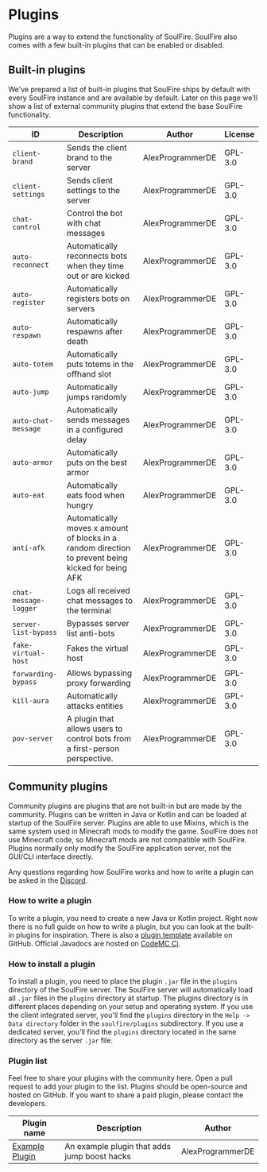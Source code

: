 # Plugins

Plugins are a way to extend the functionality of SoulFire.
SoulFire also comes with a few built-in plugins that can be enabled or disabled.

## Built-in plugins

We've prepared a list of built-in plugins that SoulFire ships by default with every SoulFire instance and are available by default.
Later on this page we'll show a list of external community plugins that extend the base SoulFire functionality.

| ID                    | Description                                                                                        | Author           | License |
|-----------------------|----------------------------------------------------------------------------------------------------|------------------|---------|
| `client-brand`        | Sends the client brand to the server                                                               | AlexProgrammerDE | GPL-3.0 |
| `client-settings`     | Sends client settings to the server                                                                | AlexProgrammerDE | GPL-3.0 |
| `chat-control`        | Control the bot with chat messages                                                                 | AlexProgrammerDE | GPL-3.0 |
| `auto-reconnect`      | Automatically reconnects bots when they time out or are kicked                                     | AlexProgrammerDE | GPL-3.0 |
| `auto-register`       | Automatically registers bots on servers                                                            | AlexProgrammerDE | GPL-3.0 |
| `auto-respawn`        | Automatically respawns after death                                                                 | AlexProgrammerDE | GPL-3.0 |
| `auto-totem`          | Automatically puts totems in the offhand slot                                                      | AlexProgrammerDE | GPL-3.0 |
| `auto-jump`           | Automatically jumps randomly                                                                       | AlexProgrammerDE | GPL-3.0 |
| `auto-chat-message`   | Automatically sends messages in a configured delay                                                 | AlexProgrammerDE | GPL-3.0 |
| `auto-armor`          | Automatically puts on the best armor                                                               | AlexProgrammerDE | GPL-3.0 |
| `auto-eat`            | Automatically eats food when hungry                                                                | AlexProgrammerDE | GPL-3.0 |
| `anti-afk`            | Automatically moves x amount of blocks in a random direction to prevent being kicked for being AFK | AlexProgrammerDE | GPL-3.0 |
| `chat-message-logger` | Logs all received chat messages to the terminal                                                    | AlexProgrammerDE | GPL-3.0 |
| `server-list-bypass`  | Bypasses server list anti-bots                                                                     | AlexProgrammerDE | GPL-3.0 |
| `fake-virtual-host`   | Fakes the virtual host                                                                             | AlexProgrammerDE | GPL-3.0 |
| `forwarding-bypass`   | Allows bypassing proxy forwarding                                                                  | AlexProgrammerDE | GPL-3.0 |
| `kill-aura`           | Automatically attacks entities                                                                     | AlexProgrammerDE | GPL-3.0 |
| `pov-server`          | A plugin that allows users to control bots from a first-person perspective.                        | AlexProgrammerDE | GPL-3.0 |

## Community plugins

Community plugins are plugins that are not built-in but are made by the community.
Plugins can be written in Java or Kotlin and can be loaded at startup of the SoulFire server.
Plugins are able to use Mixins, which is the same system used in Minecraft mods to modify the game.
SoulFire does not use Minecraft code, so Minecraft mods are not compatible with SoulFire.
Plugins normally only modify the SoulFire application server, not the GUI/CLI interface directly.

Any questions regarding how SoulFire works and how to write a plugin can be asked in the [Discord](/discord).

### How to write a plugin

To write a plugin, you need to create a new Java or Kotlin project.
Right now there is no full guide on how to write a plugin, but you can look at the built-in plugins for inspiration.
There is also a [plugin template](https://github.com/AlexProgrammerDE/SoulFirePluginExample) available on GitHub.
Official Javadocs are hosted on [CodeMC Ci](https://ci.codemc.io/job/AlexProgrammerDE/job/SoulFire/javadoc/index.html).

### How to install a plugin

To install a plugin, you need to place the plugin `.jar` file in the `plugins` directory of the SoulFire server.
The SoulFire server will automatically load all `.jar` files in the `plugins` directory at startup.
The plugins directory is in different places depending on your setup and operating system.
If you use the client integrated server,
you'll find the `plugins` directory in the `Help -> Data directory` folder in the `soulfire/plugins` subdirectory.
If you use a dedicated server,
you'll find the `plugins` directory located in the same directory as the server `.jar` file.

### Plugin list

Feel free to share your plugins with the community here.
Open a pull request to add your plugin to the list.
Plugins should be open-source and hosted on GitHub.
If you want to share a paid plugin, please contact the developers.

| Plugin name                                                                 | Description                                  | Author           |
|-----------------------------------------------------------------------------|----------------------------------------------|------------------|
| [Example Plugin](https://github.com/AlexProgrammerDE/SoulFirePluginExample) | An example plugin that adds jump boost hacks | AlexProgrammerDE |

